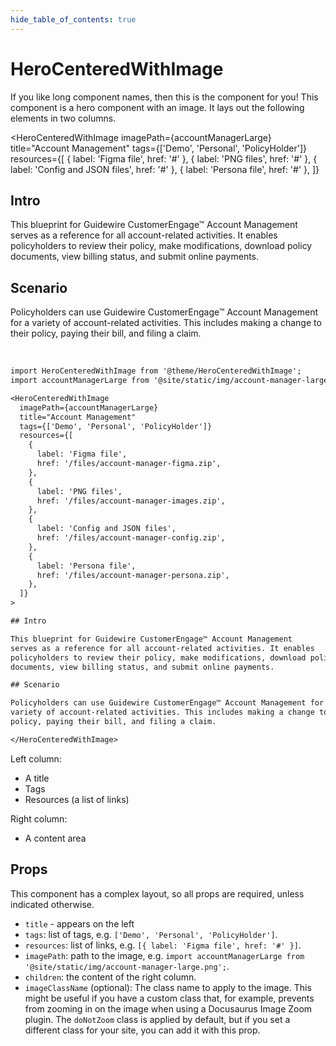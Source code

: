 ```yaml
---
hide_table_of_contents: true
---
```


# HeroCenteredWithImage

If you like long component names, then this is the component for you! This
component is a hero component with an image. It lays out the following elements
in two columns.


<HeroCenteredWithImage
  imagePath={accountManagerLarge}
  title="Account Management"
  tags={['Demo', 'Personal', 'PolicyHolder']}
  resources={[
    {
        label: 'Figma file',
        href: '#'
    },
    {
        label: 'PNG files',
        href: '#'
    },
    {
        label: 'Config and JSON files',
        href: '#'
    },
    {
        label: 'Persona file',
        href: '#'
    },
  ]}
>

## Intro

This blueprint for Guidewire CustomerEngage™ Account Management serves as a
reference for all account-related activities. It enables policyholders to review
their policy, make modifications, download policy documents, view billing
status, and submit online payments.

## Scenario

Policyholders can use Guidewire CustomerEngage™ Account Management for a variety
of account-related activities. This includes making a change to their policy,
paying their bill, and filing a claim.

</HeroCenteredWithImage>

<p>&nbsp;</p>

```txt
import HeroCenteredWithImage from '@theme/HeroCenteredWithImage';
import accountManagerLarge from '@site/static/img/account-manager-large.png';

<HeroCenteredWithImage
  imagePath={accountManagerLarge}
  title="Account Management"
  tags={['Demo', 'Personal', 'PolicyHolder']}
  resources={[
    {
      label: 'Figma file',
      href: '/files/account-manager-figma.zip',
    },
    {
      label: 'PNG files',
      href: '/files/account-manager-images.zip',
    },
    {
      label: 'Config and JSON files',
      href: '/files/account-manager-config.zip',
    },
    {
      label: 'Persona file',
      href: '/files/account-manager-persona.zip',
    },
  ]}
>

## Intro

This blueprint for Guidewire CustomerEngage™ Account Management
serves as a reference for all account-related activities. It enables
policyholders to review their policy, make modifications, download policy
documents, view billing status, and submit online payments.

## Scenario

Policyholders can use Guidewire CustomerEngage™ Account Management for a
variety of account-related activities. This includes making a change to their
policy, paying their bill, and filing a claim.

</HeroCenteredWithImage>
```

Left column:

- A title
- Tags
- Resources (a list of links)

Right column:

- A content area


<HeroWarning />

## Props

This component has a complex layout, so all props are required, unless indicated
otherwise.

- `title` - appears on the left
- `tags`: list of tags, e.g. `['Demo', 'Personal', 'PolicyHolder']`.
- `resources`: list of links, e.g. `[{ label: 'Figma file', href: '#' }]`.
- `imagePath`: path to the image, e.g.
  `import accountManagerLarge from '@site/static/img/account-manager-large.png';`.
- `children`: the content of the right column.
- `imageClassName` (optional): The class name to apply to the image. This might
  be useful if you have a custom class that, for example, prevents from zooming
  in on the image when using a Docusaurus Image Zoom plugin. The `doNotZoom`
  class is applied by default, but if you set a different class for your site,
  you can add it with this prop.

